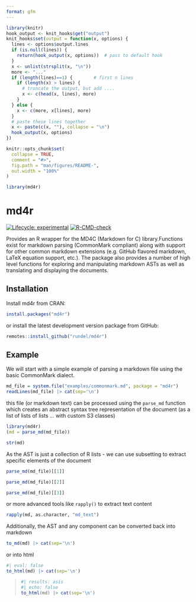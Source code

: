 ```yaml
---
format: gfm
---
```


```r
library(knitr)
hook_output <- knit_hooks$get("output")
knit_hooks$set(output = function(x, options) {
  lines <- options$output.lines
  if (is.null(lines)) {
    return(hook_output(x, options))  # pass to default hook
  }
  x <- unlist(strsplit(x, "\n"))
  more <- "..."
  if (length(lines)==1) {        # first n lines
    if (length(x) > lines) {
      # truncate the output, but add ....
      x <- c(head(x, lines), more)
    }
  } else {
    x <- c(more, x[lines], more)
  }
  # paste these lines together
  x <- paste(c(x, ""), collapse = "\n")
  hook_output(x, options)
})

knitr::opts_chunk$set(
  collapse = TRUE,
  comment = "#>",
  fig.path = "man/figures/README-",
  out.width = "100%"
)

library(md4r)
```

# md4r

<!-- badges: start -->
[![Lifecycle: experimental](https://img.shields.io/badge/lifecycle-experimental-orange.svg)](https://lifecycle.r-lib.org/articles/stages.html#experimental)
[![R-CMD-check](https://github.com/rundel/md4r/actions/workflows/R-CMD-check.yaml/badge.svg)](https://github.com/rundel/md4r/actions/workflows/R-CMD-check.yaml)
<!-- badges: end -->

Provides an R wrapper for the MD4C (Markdown for C) library.Functions exist for markdown parsing (CommonMark compliant) along with support for other common markdown extensions (e.g. GitHub flavored markdown, LaTeX equation support, etc.). The package also provides a number of high level functions for exploring and manipulating markdown ASTs as well as translating and displaying the documents.

## Installation

Install md4r from CRAN:

```r
install.packages("md4r")
```

or install the latest development version package from GitHub:

```r
remotes::install_github("rundel/md4r")
```


## Example

We will start with a simple example of parsing a markdown file using the basic CommonMark dialect.

```r
md_file = system.file("examples/commonmark.md", package = "md4r")
readLines(md_file) |> cat(sep='\n')
```

this file (or markdown text) can be processed using the `parse_md` function which creates an abstract syntax tree representation of the document (as a list of lists of lists ... with custom S3 classes)

```r
library(md4r)
(md = parse_md(md_file))
```

```r
str(md)
```

As the AST is just a collection of R lists - we can use subsetting to extract specific elements of the document

```r
parse_md(md_file)[[1]]
```

```r
parse_md(md_file)[[2]]
```

```r
parse_md(md_file)[[3]]
```

or more advanced tools like `rapply()` to extract text content

```r
rapply(md, as.character, "md_text")
```


Additionally, the AST and any component can be converted back into markdown

```r
to_md(md) |> cat(sep='\n')
```

or into html

```r
#| eval: false
to_html(md) |> cat(sep='\n')
```


<blockquote>
```r
#| results: asis
#| echo: false
to_html(md) |> cat(sep='\n')
```
</blockquote>




